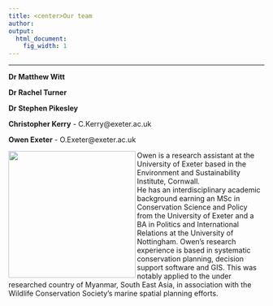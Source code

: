 ```yaml
---
title: <center>Our team
author:  
output:
  html_document:
    fig_width: 1
---
```


<!--- please update--->

----

**Dr Matthew Witt**

**Dr Rachel Turner**

**Dr Stephen Pikesley**

**Christopher Kerry** - C.Kerry@exeter.ac.uk

**Owen Exeter** - O.Exeter@exeter.ac.uk

<img align="left" src="images/profile_Owen.jpg" width="250px">

Owen is a research assistant at the University of Exeter based in the        Environment and Sustainability Institute, Cornwall.  
He has an interdisciplinary academic background earning an MSc in Conservation Science and Policy from the University of Exeter and a BA in Politics and International Relations at the University of Nottingham.
Owen’s research experience is based in systematic conservation planning, decision support software and GIS. This was notably applied to the under researched country of Myanmar, South East Asia, in association with the Wildlife Conservation Society’s marine spatial planning efforts.










